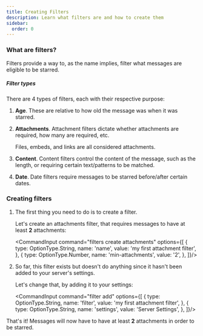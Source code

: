 ```yaml
---
title: Creating Filters
description: Learn what filters are and how to create them
sidebar:
  order: 0
---
```



### What are filters?

Filters provide a way to, as the name implies, filter what messages are eligible to be starred.

##### Filter types

There are 4 types of filters, each with their respective purpose:

1.  **Age**.  These are relative to how old the message was when it was starred.

2.  **Attachments**.  Attachment filters dictate whether attachments are required, how many are required, etc.

    <Aside type="note">
        Files, embeds, and links are all considered attachments.
    </Aside>

3.  **Content**.  Content filters control the content of the message, such as the length, or requiring certain text/patterns to be matched.

4.  **Date**.  Date filters require messages to be starred before/after certain dates.

### Creating filters

<Steps>

1.  The first thing you need to do is to create a filter.

    Let's create an attachments filter, that requires messages to have at least **2** attachments:

    <CommandInput command="filters create attachments" options={[
        {
            type: OptionType.String,
            name: 'name',
            value: 'my first attachment filter',
        },
        {
            type: OptionType.Number,
            name: 'min-attachments',
            value: '2',
        },
    ]}/>

2.  So far, this filter exists but doesn't do anything since it hasn't been added to your server's settings.

    Let's change that, by adding it to your settings:

    <CommandInput command="filter add" options={[
        {
            type: OptionType.String,
            name: 'filter',
            value: 'my first attachment filter',
        },
        {
            type: OptionType.String,
            name: 'settings',
            value: 'Server Settings',
        },
    ]}/>

</Steps>

That's it!  Messages will now have to have at least **2** attachments in order to be starred.
